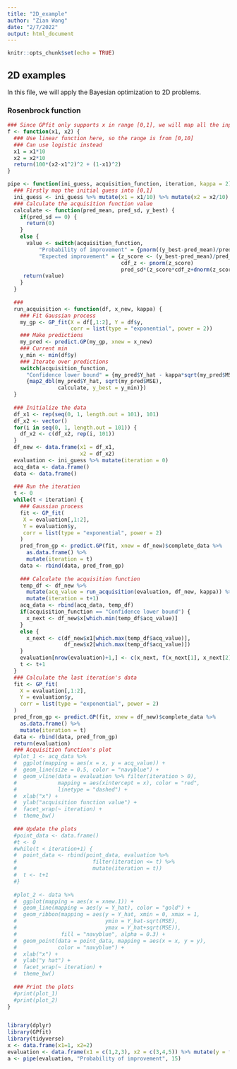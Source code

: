 ```yaml
---
title: "2D_example"
author: "Zian Wang"
date: "2/7/2022"
output: html_document
---
```


```r
knitr::opts_chunk$set(echo = TRUE)
```

## 2D examples  

In this file, we will apply the Bayesian optimization to 2D problems.  

### Rosenbrock function  



```r
### Since GPfit only supports x in range [0,1], we will map all the inputs into ### [0,1]
f <- function(x1, x2) {
  ### Use linear function here, so the range is from [0,10]
  ### Can use logistic instead
  x1 = x1*10
  x2 = x2*10
  return(100*(x2-x1^2)^2 + (1-x1)^2)
}
```


```r
pipe <- function(ini_guess, acquisition_function, iteration, kappa = 2) {
  ### Firstly map the initial guess into [0,1]
  ini_guess <- ini_guess %>% mutate(x1 = x1/10) %>% mutate(x2 = x2/10)
  ### Calculate the acquisition function value
  calculate <- function(pred_mean, pred_sd, y_best) {
    if(pred_sd == 0) {
      return(0)
    }
    else {
      value <- switch(acquisition_function,
          "Probability of improvement" = {pnorm((y_best-pred_mean)/pred_sd)},
          "Expected improvement" = {z_score <- (y_best-pred_mean)/pred_sd
                                    cdf_z <- pnorm(z_score)
                                    pred_sd*(z_score*cdf_z+dnorm(z_score))})
     return(value)
    }
  }
  
  ###
  run_acquisition <- function(df, x_new, kappa) {
    ### Fit Gaussian process
    my_gp <- GP_fit(X = df[,1:2], Y = df$y,
                    corr = list(type = "exponential", power = 2))
    ### Make predictions
    my_pred <- predict.GP(my_gp, xnew = x_new)
    ### Current min
    y_min <- min(df$y)
    ### Iterate over predictions
    switch(acquisition_function,
      "Confidence lower bound" = {my_pred$Y_hat - kappa*sqrt(my_pred$MSE)},
      {map2_dbl(my_pred$Y_hat, sqrt(my_pred$MSE),
                calculate, y_best = y_min)})
  }
  
  ### Initialize the data
  df_x1 <- rep(seq(0, 1, length.out = 101), 101)
  df_x2 <- vector()
  for(i in seq(0, 1, length.out = 101)) {
    df_x2 <- c(df_x2, rep(i, 101))
  }
  df_new <- data.frame(x1 = df_x1,
                       x2 = df_x2)
  evaluation <- ini_guess %>% mutate(iteration = 0)
  acq_data <- data.frame()
  data <- data.frame()
  
  ### Run the iteration
  t <- 0
  while(t < iteration) {
    ### Gaussian process
    fit <- GP_fit(
     X = evaluation[,1:2],
     Y = evaluation$y,
     corr = list(type = "exponential", power = 2)
    )
    pred_from_gp <- predict.GP(fit, xnew = df_new)$complete_data %>%
      as.data.frame() %>%
      mutate(iteration = t)
    data <- rbind(data, pred_from_gp)
    
    ### Calculate the acquisition function
    temp_df <- df_new %>%
      mutate(acq_value = run_acquisition(evaluation, df_new, kappa)) %>%
      mutate(iteration = t+1)
    acq_data <- rbind(acq_data, temp_df)
    if(acquisition_function == "Confidence lower bound") {
      x_next <- df_new$x[which.min(temp_df$acq_value)]
    }
    else {
      x_next <- c(df_new$x1[which.max(temp_df$acq_value)], 
                  df_new$x2[which.max(temp_df$acq_value)])
    }
    evaluation[nrow(evaluation)+1,] <- c(x_next, f(x_next[1], x_next[2]), t+1)
    t <- t+1
  }
  ### Calculate the last iteration's data
  fit <- GP_fit(
    X = evaluation[,1:2],
    Y = evaluation$y,
    corr = list(type = "exponential", power = 2)
  )
  pred_from_gp <- predict.GP(fit, xnew = df_new)$complete_data %>%
    as.data.frame() %>%
    mutate(iteration = t)
  data <- rbind(data, pred_from_gp)
  return(evaluation)
  ### Acquisition function's plot
  #plot_1 <- acq_data %>%
  #  ggplot(mapping = aes(x = x, y = acq_value)) +
  #  geom_line(size = 0.5, color = "navyblue") +
  #  geom_vline(data = evaluation %>% filter(iteration > 0), 
  #             mapping = aes(xintercept = x), color = "red",
  #             linetype = "dashed") +
  #  xlab("x") +
  #  ylab("acquisition function value") +
  #  facet_wrap(~ iteration) +
  #  theme_bw()
  
  ### Update the plots
  #point_data <- data.frame()
  #t <- 0
  #while(t < iteration+1) {
  #  point_data <- rbind(point_data, evaluation %>% 
  #                        filter(iteration <= t) %>%
  #                        mutate(iteration = t))
  #  t <- t+1
  #}
  
  #plot_2 <- data %>%
  #  ggplot(mapping = aes(x = xnew.1)) +
  #  geom_line(mapping = aes(y = Y_hat), color = "gold") +
  #  geom_ribbon(mapping = aes(y = Y_hat, xmin = 0, xmax = 1, 
  #                            ymin = Y_hat-sqrt(MSE), 
  #                            ymax = Y_hat+sqrt(MSE)), 
  #              fill = "navyblue", alpha = 0.3) +
  #  geom_point(data = point_data, mapping = aes(x = x, y = y),
  #             color = "navyblue") +
  #  xlab("x") +
  #  ylab("y hat") +
  #  facet_wrap(~ iteration) +
  #  theme_bw()
  
  ### Print the plots
  #print(plot_1)
  #print(plot_2)
}
```


```r

```

```r
library(dplyr)
library(GPfit)
library(tidyverse)
x <- data.frame(x1=1, x2=2)
evaluation <- data.frame(x1 = c(1,2,3), x2 = c(3,4,5)) %>% mutate(y = f(x1, x2))
a <- pipe(evaluation, "Probability of improvement", 15)
```












